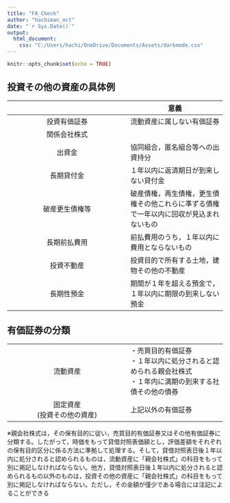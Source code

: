 ```yaml
---
title: "FA_Check"
author: "hachiman_oct"
date: "`r Sys.Date()`"
output: 
  html_document:
    css: "C:/Users/hachi/OneDrive/Documents/Assets/darkmode.css"
---
```


```r
knitr::opts_chunk$set(echo = TRUE)
```

## 投資その他の資産の具体例
|  | 意義 |
|:--------:|--------|
| 投資有価証券 | 流動資産に属しない有価証券 |
| 関係会社株式 |  |
| 出資金 | 協同組合，匿名組合等への出資持分 |
| 長期貸付金 | １年以内に返済期日が到来しない貸付金 |
| 破産更生債権等 | 破産債権，再生債権，更生債権その他これらに準ずる債権で一年以内に回収が見込まれないもの |
| 長期前払費用 | 前払費用のうち，１年以内に費用とならないもの |
| 投資不動産 | 投資目的で所有する土地，建物その他の不動産 |
| 長期性預金 | 期間が１年を超える預金で，１年以内に期限の到来しない預金 |

## 有価証券の分類
|||
|:--------:|--------|
|流動資産|・売買目的有価証券<br>・１年以内に処分されると認められる親会社株式<br>・１年内に満期の到来する社債その他の債券|
|固定資産<br>(投資その他の資産)|上記以外の有価証券|

※親会社株式は，その保有目的に従い，売買目的有価証券又はその他有価証券に分類する。したがって，時価をもって貸借対照表価額とし，評価差額をそれぞれの保有目的区分に係る方法に準拠して処理する。そして，貸借対照表日後１年以内に処分されると認められるものは，流動資産に「親会社株式」の科目をもって別に掲記しなければならない。他方，貸借対照表日後１年以内に処分されると認められるもの以外のものは，投資その他の資産に「親会社株式」の科目をもって別に掲記しなければならない。ただし，その金額が僅少である場合には注記によることができる